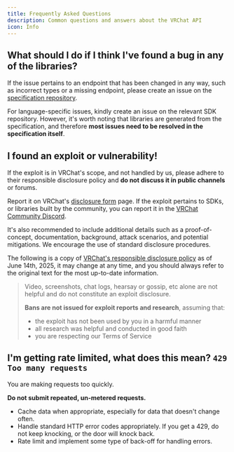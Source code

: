 ```yaml
---
title: Frequently Asked Questions
description: Common questions and answers about the VRChat API
icon: Info
---
```


## What should I do if I think I've found a bug in any of the libraries?
If the issue pertains to an endpoint that has been changed in any way, such as incorrect types or a missing endpoint, please create an issue on the [specification repository](https://github.com/vrchatapi/specification/issues/new).

For language-specific issues, kindly create an issue on the relevant SDK repository. However, it's worth noting that libraries are generated from the specification, and therefore **most issues need to be resolved in the specification itself**.

## I found an exploit or vulnerability!
If the exploit is in VRChat's scope, and not handled by us, please adhere to their responsible disclosure policy and **do not discuss it in public channels** or forums.

Report it on VRChat's [disclosure form](https://help.vrchat.com/hc/en-us/requests/new?ticket_form_id=1500001130621) page.
If the exploit pertains to SDKs, or libraries built by the community, you can report it in the [VRChat Community Discord](/discord).

It's also recommended to include additional details such as a proof-of-concept, documentation, background, attack scenarios, and potential mitigations. We encourage the use of standard disclosure procedures.

The following is a copy of [VRChat's responsible disclosure policy](https://discord.com/channels/189511567539306508/368935109426020374/1121127082588639483) as of June 14th, 2025, it may change at any time, and you should always refer to the original text for the most up-to-date information.


> Video, screenshots, chat logs, hearsay or gossip, etc alone are not helpful and do not constitute an exploit disclosure.
>
> **Bans are not issued for exploit reports and research**, assuming that:
> * the exploit has not been used by you in a harmful manner
> * all research was helpful and conducted in good faith
> * you are respecting our Terms of Service

## I'm getting rate limited, what does this mean? ``429 Too many requests``
You are making requests too quickly.

**Do not submit repeated, un-metered requests.**

* Cache data when appropriate, especially for data that doesn't change often.
* Handle standard HTTP error codes appropriately. If you get a 429, do not keep knocking, or the door will knock back.
* Rate limit and implement some type of back-off for handling errors.